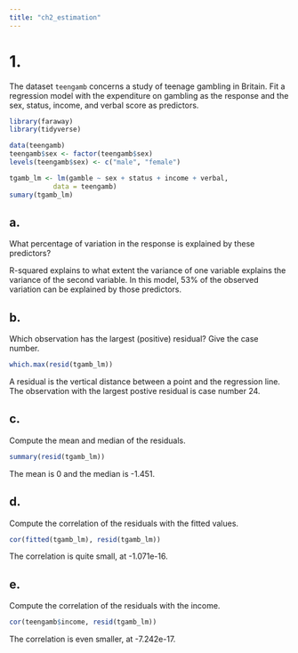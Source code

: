 ```yaml
---
title: "ch2_estimation"
---
```


# 1.
The dataset `teengamb` concerns a study of teenage gambling in Britain. Fit a regression model with the expenditure on gambling as the response and the sex, status, income, and verbal score as predictors. 

```r
library(faraway)
library(tidyverse)

data(teengamb)
teengamb$sex <- factor(teengamb$sex)
levels(teengamb$sex) <- c("male", "female")

tgamb_lm <- lm(gamble ~ sex + status + income + verbal,
           data = teengamb)
sumary(tgamb_lm)
```

## a.
What percentage of variation in the response is explained by these predictors?

R-squared explains to what extent the variance of one variable explains the variance of the second variable. In this model, 53% of the observed variation can be explained by those predictors. 

## b.
Which observation has the largest (positive) residual? Give the case number. 

```r
which.max(resid(tgamb_lm))
```

A residual is the vertical distance between a point and the regression line. The observation with the largest postive residual is case number 24.

## c.
Compute the mean and median of the residuals. 

```r
summary(resid(tgamb_lm))
```

The mean is  0 and the median is -1.451. 

## d. 
Compute the correlation of the residuals with the fitted values. 

```r
cor(fitted(tgamb_lm), resid(tgamb_lm))
```

The correlation is quite small, at -1.071e-16. 

## e. 
Compute the correlation of the residuals with the income. 

```r
cor(teengamb$income, resid(tgamb_lm))
```

The correlation is even smaller, at -7.242e-17.




